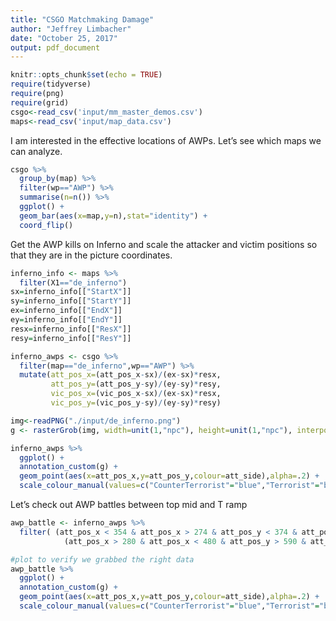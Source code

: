 ```yaml
---
title: "CSGO Matchmaking Damage"
author: "Jeffrey Limbacher"
date: "October 25, 2017"
output: pdf_document
---
```


```r
knitr::opts_chunk$set(echo = TRUE)
require(tidyverse)
require(png)
require(grid)
csgo<-read_csv('input/mm_master_demos.csv')
maps<-read_csv('input/map_data.csv')
```

I am interested in the effective locations of AWPs. Let's see which maps we can analyze.

```r

csgo %>%
  group_by(map) %>%
  filter(wp=="AWP") %>%
  summarise(n=n()) %>%
  ggplot() +
  geom_bar(aes(x=map,y=n),stat="identity") +
  coord_flip()

```

Get the AWP kills on Inferno and scale the attacker and victim positions so that they are in the picture coordinates.

```r

inferno_info <- maps %>%
  filter(X1=="de_inferno")
sx=inferno_info[["StartX"]]
sy=inferno_info[["StartY"]]
ex=inferno_info[["EndX"]]
ey=inferno_info[["EndY"]]
resx=inferno_info[["ResX"]]
resy=inferno_info[["ResY"]]

inferno_awps <- csgo %>%
  filter(map=="de_inferno",wp=="AWP") %>%
  mutate(att_pos_x=(att_pos_x-sx)/(ex-sx)*resx,
         att_pos_y=(att_pos_y-sy)/(ey-sy)*resy,
         vic_pos_x=(vic_pos_x-sx)/(ex-sx)*resx,
         vic_pos_y=(vic_pos_y-sy)/(ey-sy)*resy)

```


```r
  
img<-readPNG("./input/de_inferno.png")
g <- rasterGrob(img, width=unit(1,"npc"), height=unit(1,"npc"), interpolate=TRUE)

inferno_awps %>%
  ggplot() +
  annotation_custom(g) +
  geom_point(aes(x=att_pos_x,y=att_pos_y,colour=att_side),alpha=.2) +
  scale_colour_manual(values=c("CounterTerrorist"="blue","Terrorist"="brown"))

```


Let's check out AWP battles between top mid and T ramp

```r
awp_battle <- inferno_awps %>%
  filter( (att_pos_x < 354 & att_pos_x > 274 & att_pos_y < 374 & att_pos_y > 274) |
            (att_pos_x > 280 & att_pos_x < 480 & att_pos_y > 590 & att_pos_y < 710))

#plot to verify we grabbed the right data
awp_battle %>%
  ggplot() +
  annotation_custom(g) +
  geom_point(aes(x=att_pos_x,y=att_pos_y,colour=att_side),alpha=.2) +
  scale_colour_manual(values=c("CounterTerrorist"="blue","Terrorist"="brown"))
```